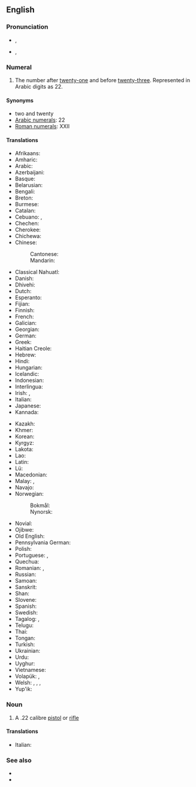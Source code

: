 {{also|twenty two}}
==English==
{{number box|en|22}}

===Pronunciation===
* {{enPR|twĕn'tē to͞oʹ}}, {{IPA|en|/ˌtwɛntiˈtuː/}}
* {{a|parts of North America}} {{enPR|twŭn'tē to͞oʹ}}, {{IPA|en|/ˌtwʌntiˈtu/}}

===Numeral===
{{head|en|numeral}}

# {{cln|en|cardinal numbers}} The number after [[twenty-one]] and before [[twenty-three]]. Represented in Arabic digits as 22.

====Synonyms====
* two and twenty
* [[w:Arabic numerals|Arabic numerals]]: 22
* [[w:Roman numerals|Roman numerals]]: XXII

====Translations====
{{trans-top|twenty-two}}
* Afrikaans: {{t+|af|twee-en-twintig}}
* Amharic: {{t|am|ሃያ ሁለት}}
* Arabic: {{t|ar|اِثْنَان وَعِشْرُون|tr=iṯnān wa-ʿišrūn}}
* Azerbaijani: {{t+|az|iyirmi iki}}
* Basque: {{t+|eu|hogeita bi}}
* Belarusian: {{t|be|два́ццаць два}}
* Bengali: {{t|bn|বাইশ}}
* Breton: {{t|br|daou-warn-ugent}}
* Burmese: {{t|my|နှစ်ဆယ့်နှစ်}}
* Catalan: {{t+|ca|vint-i-dos}}
* Cebuano: {{t|ceb|kawhaa`g duha}}, {{t|ceb|bayente dos}}
* Chechen: {{t|ce|ткъе шиь}}
* Cherokee: {{t|chr|ᏔᎵᏍᎪ ᏔᎵ}}
* Chichewa: {{t|ny|makumi awiri n'ziwiri}}
* Chinese:
*: Cantonese: {{t|yue|二十二|tr=i6 sap6 ji6}}
*: Mandarin: {{t|cmn|二十二|tr=èrshí'èr}}
* Classical Nahuatl: {{t|nci|cempōhualli omōme}}
* Danish: {{t|da|toogtyve}}
* Dhivehi: {{t|dv|ބާވީސް}}
* Dutch: {{t+|nl|tweeëntwintig}}
* Esperanto: {{t|eo|dudek du}}
* Fijian: {{t|fj|ruasagavulu ka rua}}
* Finnish: {{t|fi|kaksikymmentäkaksi}}
* French: {{t+|fr|vingt-deux|m}}
* Galician: {{t+|gl|vinte e dous}}
* Georgian: {{t|ka|ოცდაორი}}
* German: {{t+|de|zweiundzwanzig}}
* Greek: {{t+|el|είκοσι δύο}}
* Haitian Creole: {{t|ht|vennde}}
* Hebrew: {{t|he|עשרים־ושנים|tr=esrím və-shnáyim}}
* Hindi: {{t+|hi|बाईस}}
* Hungarian: {{t+|hu|huszonkettő}}
* Icelandic: {{t+|is|tuttugu og tveir}}
* Indonesian: {{t|id|dua puluh dua}}
* Interlingua: {{t|ia|vinti-duo}}
* Irish: {{t|ga|fiche a dó}}, {{t|ga|dó is fiche}}
* Italian: {{t+|it|ventidue}}
* Japanese: {{t|ja|二十二|tr=nijūni}}
* Kannada: {{t|kn|ಇಪ್ಪತ್ತೆರಡು}}
{{trans-mid}}
* Kazakh: {{t|kk|жиырма екі}}
* Khmer: {{t|km|ម្ភៃពីរ|tr=mpʰey pii}}
* Korean: {{t|ko|스물 둘}}
* Kyrgyz: {{t+|ky|жыйырма эки}}
* Lakota: {{t|lkt|wikčémna núŋpa aké núŋpa}}
* Lao: {{t|lo|ຊາວສອງ}}
* Latin: {{t|la|vigintiduo}}
* Lü: {{t|khb|ᦌᦱᧁᦉᦸᧂ}}
* Macedonian: {{t|mk|два́есет и два}}
* Malay: {{t|ms|dua puluh dua}}, {{t|ms|dua likur}}
* Navajo: {{t|nv|naadįįnaaki}}
* Norwegian:
*: Bokmål: {{t|no|tjueto}}
*: Nynorsk: {{t|nn|tjueto}}
* Novial: {{t|nov|duanti-du}}
* Ojibwe: {{t|oj|niishtana-ashi-niizh}}
* Old English: {{t|ang|twā and twēntiġ}}
* Pennsylvania German: {{t|pdc|zwee un zwansich}}
* Polish: {{t|pl|dwadzieścia dwa}}
* Portuguese: {{t+|pt|vinte e dois|m}}, {{t|pt|vinte e duas|f}}
* Quechua: {{t|qu|iskay chunka iskayniyuq}}
* Romanian: {{t|ro|douăzeci și doi|m}}, {{t|ro|douăzeci și două|f|n}}
* Russian: {{t+|ru|два́дцать два}}
* Samoan: {{t|sm|luasefulu lua}}
* Sanskrit: {{t+|sa|द्वाविंशति|f}}
* Shan: {{t|shn|သၢဝ်းသွင်}}
* Slovene: {{t|sl|dvaindvajset}}
* Spanish: {{t+|es|veintidós}}
* Swedish: {{t+|sv|tjugotvå}}
* Tagalog: {{t|tl|dalawampo}}, {{t|tl|beynte-dos}}
* Telugu: {{t|te|ఇరవై రెండు}}
* Thai: {{t|th|ยี่สิบสอง}}
* Tongan: {{t|to|uofulu mā ua}}
* Turkish: {{t+|tr|yirmi iki}}
* Ukrainian: {{t|uk|два́дцять два}}
* Urdu: {{t|ur|بائیس|tr=bāīs}}
* Uyghur: {{t|ug|يىگىرمە ئىككى}}
* Vietnamese: {{t|vi|hai mươi hai}}
* Volapük: {{t|vo|teldegtel}}, {{t|vo|telsetel}} {{qualifier|older term, obsolete}}
* Welsh: {{t|cy|dau ar hugain|m}} {{qualifier|vigesimal, traditional}}, {{t|cy|dwy ar hugain|f}} {{qualifier|vigesimal, traditional}}, {{t|cy|dau ddeg dau|m}} {{qualifier|decimal}}, {{t|cy|dau ddeg dwy|f}} {{qualifier|decimal}}
* Yup'ik: {{t|esu|yuinaq malruk}}
{{trans-bottom}}

===Noun===
{{en-noun|head=[[twenty]]-[[two]]}}

# A .22 calibre [[pistol]] or [[rifle]]

====Translations====
{{trans-top|.22 calibre pistol or rifle}}
* Italian: {{t+|it|ventidue|m}}
{{trans-mid}}
{{trans-bottom}}

===See also===
* {{l|en|twenty-one}}
* {{l|en|twenty-three}}